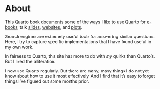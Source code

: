# About

This Quarto book documents some of the ways I like to use Quarto for [e-books](books.qmd), talk [slides](slides.qmd), [websites](sites.qmd), and [plots](plots.qmd).

Search engines are extremely useful tools for answering similar questions.
Here, I try to capture specific implementations that I have found useful in my own work.

In fairness to Quarto, this site has more to do with *my* quirks than Quarto's.
But I liked the alliteration.

::: {.callout-note}
I now use Quarto regularly.
But there are many, many things I do not yet know about how to use it most
effectively.
And I find that it's easy to forget things I've figured out some months prior.
:::
